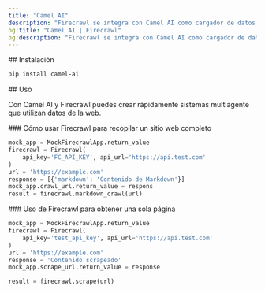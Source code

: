 ```yaml
---
title: "Camel AI"
description: "Firecrawl se integra con Camel AI como cargador de datos."
og:title: "Camel AI | Firecrawl"
og:description: "Firecrawl se integra con Camel AI como cargador de datos."
---
```


<div id="installation">
  ## Instalación
</div>

```bash
pip install camel-ai

```


<div id="usage">
  ## Uso
</div>

Con Camel AI y Firecrawl puedes crear rápidamente sistemas multiagente que utilizan datos de la web.

<div id="using-firecrawl-to-gather-an-entire-website">
  ### Cómo usar Firecrawl para recopilar un sitio web completo
</div>

```python
mock_app = MockFirecrawlApp.return_value
firecrawl = Firecrawl(
    api_key='FC_API_KEY', api_url='https://api.test.com'
)
url = 'https://example.com'
response = [{'markdown': 'Contenido de Markdown'}]
mock_app.crawl_url.return_value = respons
result = firecrawl.markdown_crawl(url)
```


<div id="using-firecrawl-to-gather-a-single-page">
  ### Uso de Firecrawl para obtener una sola página
</div>

```python
mock_app = MockFirecrawlApp.return_value
firecrawl = Firecrawl(
    api_key='test_api_key', api_url='https://api.test.com'
)
url = 'https://example.com'
response = 'Contenido scrapeado'
mock_app.scrape_url.return_value = response

result = firecrawl.scrape(url)
```
